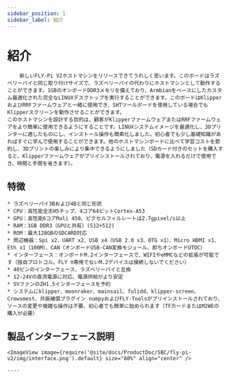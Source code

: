 ```yaml
---
sidebar_position: 1
sidebar_label: 紹介
---
```




# 紹介

        新しいFLY-Pi V2ホストマシンをリリースできてうれしく思います。このボードはラズベリーパイと同じ取り付けサイズで、ラズベリーパイの代わりにホストマシンとして動作することができます。1GBのオンボードDDR3メモリを備えており、Armbianをベースにしたカスタム最適化された完全なLINUXデスクトップを実行することができます。このボードはKlipperおよびRRFファームウェアと一緒に使用でき、SHTツールボードを使用している場合でもKlipperスクリーンを動作させることができます。
    このホストマシンを設計する目的は、顧客がKlipperファームウェアまたはRRFファームウェアをより簡単に使用できるようにすることです。LINUXシステムイメージを最適化し、3Dプリンターに適したものにし、インストール操作も簡素化しました。初心者でも少し基礎知識があればすぐに学んで使用することができます。他のホストマシンボードに比べて学習コストを節約し、3Dプリントの楽しみにより集中できるようにしました（SDカード付きのセットを購入すると、Klipperファームウェアがプリインストールされており、電源を入れるだけで使用でき、時間と手間を省きます）。

## 特徴

    * ラズベリーパイ3Bおよび4Bと同じ形状
    * CPU：高性能全志H5チップ、4コア64ビットCortex-A53
    * GPU：高性能6コアMali 450、ピクセルフィルレートは2.7gpixel/s以上
    * RAM：1GB DDR3（GPUと共有）(512+512)
    * ROM：最大128GBのSDCARD対応
    * 周辺機器：Spi x2、UART x2、USB x4（USB 2.0 x3、OTG x1）、Micro HDMI x1、Eth x1（100M）、CAN（オンボードUSB-CAN変換モジュール、即ちオンボードUTOC）
    * インターフェース：オンボードM.2インターフェースで、WIFIやeMMCなどの拡張が可能です（独自プロトコル、FLY π専用でないM.2デバイスは接続しないでください）
    * 40ピンのインターフェース、ラズベリーパイと互換
    * 12-24Vの直流電源に対応、電源供給がより安定
    * 5VファンのZH1.5インターフェースを予約
    * システムにklipper、moonraker、mainsail、fulidd、klipper-screen、Crowsmest、共振補償プラグイン numpyおよびFLY-Toolsがプリインストールされており、ソースの変更や複雑な操作は不要、初心者でも簡単に始められます（TFカードまたはM2WEの購入が必要）

## 製品インターフェース説明

    <ImageView image={require('@site/docs/ProductDoc/SBC/fly-pi-v2/img/interface.png').default} size="80%" align="center" />

    ----
